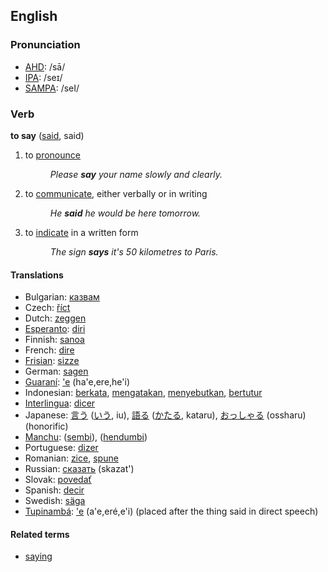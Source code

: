 ==English==

===Pronunciation===

*[[w:AHD|AHD]]: /sā/
*[[w:IPA|IPA]]: /seɪ/
*[[w:SAMPA|SAMPA]]: /seI/

===Verb===
'''to say''' ([[said]], said)

# to [[pronounce]]
#: ''Please '''say''' your name slowly and clearly.''
# to [[communicate]], either verbally or in writing
#: ''He '''said''' he would be here tomorrow.''
# to [[indicate]] in a written form
#: ''The sign '''says''' it's 50 kilometres to Paris.''

====Translations====
*Bulgarian: [[казвам]]
*Czech: [[říct]]
*Dutch: [[zeggen]]
*[[Esperanto]]: [[diri]]
*Finnish: [[sanoa]]
*French: [[dire]]
*[[Frisian]]: [[sizze]]
*German: [[sagen]]
*[[Guaraní]]: [['e]] (ha'e,ere,he'i)
*Indonesian: [[kata|berkata]], [[kata|mengatakan]], [[sebut|menyebutkan]], [[tutur|bertutur]]
*[[Interlingua]]: [[dicer]]
*Japanese: [[言う]] ([[いう]], iu), [[語る]] ([[かたる]], kataru), [[おっしゃる]] (ossharu) (honorific)
*[[Manchu]]: ([[sembi]]), ([[hendumbi]])
*Portuguese: [[dizer]]
*Romanian: [[zice]], [[spune]]
*Russian: [[сказать]] (skazat')
*Slovak: [[povedať]]
*Spanish: [[decir]]
*Swedish: [[säga]]
*[[Tupinambá]]: [['e]] (a'e,eré,e'i) (placed after the thing said in direct speech)

====Related terms====
*[[saying]]